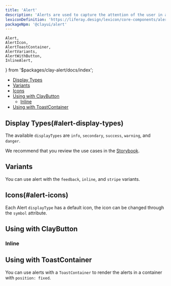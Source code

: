 ```yaml
---
title: 'Alert'
description: 'Alerts are used to capture the attention of the user in an intrusive way.'
lexiconDefinition: 'https://liferay.design/lexicon/core-components/alerts/'
packageNpm: '@clayui/alert'
---
```


	Alert,
	AlertIcon,
	AlertToastContainer,
	AlertVariants,
	AlertWithButton,
	InlineAlert,
} from '$packages/clay-alert/docs/index';

<div class="nav-toc-absolute">
<div class="nav-toc">

-   [Display Types](#alert-display-types)
-   [Variants](#variants)
-   [Icons](#alert-icons)
-   [Using with ClayButton](#using-with-claybutton)
    -   [Inline](#inline)
-   [Using with ToastContainer](#using-with-toastcontainer)

</div>
</div>

## Display Types(#alert-display-types)

The available `displayTypes` are `info`, `secondary`, `success`, `warning`, and `danger`.

<Alert />

We recommend that you review the use cases in the <a href="https://storybook.clayui.com/?path=/story/design-system-components-alert--default">Storybook</a>.

## Variants

You can use alert with the `feedback`, `inline`, and `stripe` variants.

<AlertVariants />

## Icons(#alert-icons)

Each Alert `displayType` has a default icon, the icon can be changed through the `symbol` attribute.

<AlertIcon />

## Using with ClayButton

<AlertWithButton />

### Inline

<InlineAlert />

## Using with ToastContainer

You can use alerts with a `ToastContainer` to render the alerts in a container with `position: fixed`.

<AlertToastContainer />
